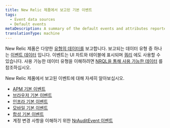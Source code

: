 ```yaml
---
title: New Relic 제품에서 보고된 기본 이벤트
tags:
  - Event data sources
  - Default events
metaDescription: A summary of the default events and attributes reported by New Relic products.
translationType: machine
---
```


New Relic 제품은 다양한 [유형의 데이터를](/docs/using-new-relic/data/understand-data/new-relic-data-types) 보고합니다. 보고되는 데이터 유형 중 하나는 [이벤트 데이터](/docs/using-new-relic/data/understand-data/new-relic-data-types#event-data) 입니다. 이벤트는 UI 차트와 테이블에 표시되며 [쿼리](/docs/using-new-relic/data/understand-data/query-new-relic-data) 에도 사용할 수 있습니다. 사용 가능한 데이터 유형을 이해하려면 [NRQL을 통해 사용 가능한 데이터](/docs/query-data/nrql-new-relic-query-language/getting-started/introduction-nrql#what-you-can-query) 를 참조하십시오.

New Relic 제품에서 보고된 이벤트에 대해 자세히 알아보십시오.

* [APM 기본 이벤트](/docs/insights/insights-data-sources/default-data/apm-default-events-insights)
* [브라우저 기본 이벤트](/docs/insights/insights-data-sources/default-data/browser-default-events-insights)
* [인프라 기본 이벤트](/docs/infrastructure/manage-your-data/data-instrumentation/default-infrastructure-events)
* [모바일 기본 이벤트](/docs/insights/insights-data-sources/default-data/mobile-default-events-insights)
* [합성 기본 이벤트](/docs/insights/insights-data-sources/default-data/synthetics-default-events-insights)
* 계정 변경 사항을 이해하기 위한 [NrAuditEvent 이벤트](/docs/insights/event-data-sources/default-events/query-account-audit-logs-nrauditevent/)